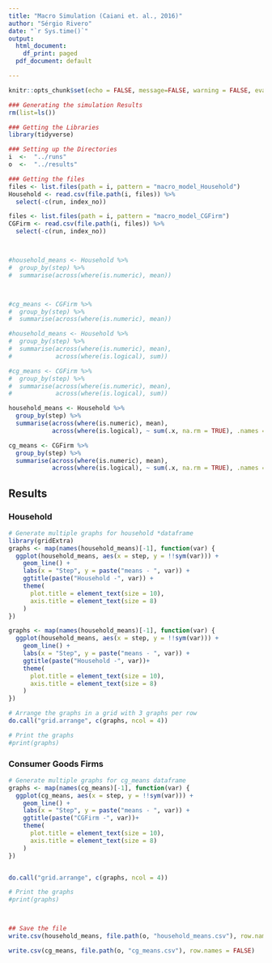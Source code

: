 ```yaml
---
title: "Macro Simulation (Caiani et. al., 2016)"
author: "Sérgio Rivero"
date: "`r Sys.time()`"
output:
  html_document:
    df_print: paged
  pdf_document: default

---
```




```r

knitr::opts_chunk$set(echo = FALSE, message=FALSE, warning = FALSE, eval = TRUE)

### Generating the simulation Results
rm(list=ls())
```



```r

### Getting the Libraries
library(tidyverse)

```


```r

### Setting up the Directories
i  <-  "../runs"
o  <-  "../results"
```



```r

### Getting the files 
files <- list.files(path = i, pattern = "macro_model_Household")
Household <- read.csv(file.path(i, files)) %>%
  select(-c(run, index_no))

files <- list.files(path = i, pattern = "macro_model_CGFirm")
CGFirm <- read.csv(file.path(i, files)) %>%
  select(-c(run, index_no))




```



```r


#household_means <- Household %>%
#  group_by(step) %>%
#  summarise(across(where(is.numeric), mean))



#cg_means <- CGFirm %>%
#  group_by(step) %>%
#  summarise(across(where(is.numeric), mean))
```




```r


#household_means <- Household %>%
#  group_by(step) %>%
#  summarise(across(where(is.numeric), mean),
#            across(where(is.logical), sum))

#cg_means <- CGFirm %>%
#  group_by(step) %>%
#  summarise(across(where(is.numeric), mean),
#            across(where(is.logical), sum))
```


```r
household_means <- Household %>%
  group_by(step) %>%
  summarise(across(where(is.numeric), mean),
            across(where(is.logical), ~ sum(.x, na.rm = TRUE), .names = "count_{.col}"))

cg_means <- CGFirm %>%
  group_by(step) %>%
  summarise(across(where(is.numeric), mean),
            across(where(is.logical), ~ sum(.x, na.rm = TRUE), .names = "count_{.col}"))
```
## Results



### Household

```r
# Generate multiple graphs for household *dataframe
library(gridExtra)
graphs <- map(names(household_means)[-1], function(var) {
  ggplot(household_means, aes(x = step, y = !!sym(var))) +
    geom_line() +
    labs(x = "Step", y = paste("means - ", var)) +
    ggtitle(paste("Household -", var)) +
    theme(
      plot.title = element_text(size = 10),
      axis.title = element_text(size = 8)
    )
})

graphs <- map(names(household_means)[-1], function(var) {
  ggplot(household_means, aes(x = step, y = !!sym(var))) +
    geom_line() +
    labs(x = "Step", y = paste("means - ", var)) +
    ggtitle(paste("Household -", var))+
    theme(
      plot.title = element_text(size = 10),
      axis.title = element_text(size = 8)
    )
})

# Arrange the graphs in a grid with 3 graphs per row
do.call("grid.arrange", c(graphs, ncol = 4))

# Print the graphs
#print(graphs)
```


### Consumer Goods Firms


```r
# Generate multiple graphs for cg_means dataframe
graphs <- map(names(cg_means)[-1], function(var) {
  ggplot(cg_means, aes(x = step, y = !!sym(var))) +
    geom_line() +
    labs(x = "Step", y = paste("means - ", var)) +
    ggtitle(paste("CGFirm -", var))+
    theme(
      plot.title = element_text(size = 10),
      axis.title = element_text(size = 8)
    )
})


do.call("grid.arrange", c(graphs, ncol = 4))

# Print the graphs
#print(graphs)




```




```r
## Save the file
write.csv(household_means, file.path(o, "household_means.csv"), row.names = FALSE)

write.csv(cg_means, file.path(o, "cg_means.csv"), row.names = FALSE)
```